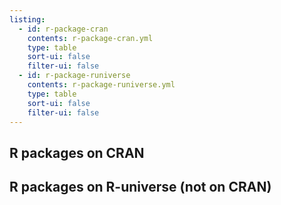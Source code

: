 ```yaml
---
listing:
  - id: r-package-cran
    contents: r-package-cran.yml
    type: table
    sort-ui: false
    filter-ui: false
  - id: r-package-runiverse
    contents: r-package-runiverse.yml
    type: table
    sort-ui: false
    filter-ui: false
---
```


## R packages on CRAN

:::{#r-package-cran}
:::

## R packages on R-universe (not on CRAN)

:::{#r-package-runiverse}
:::
